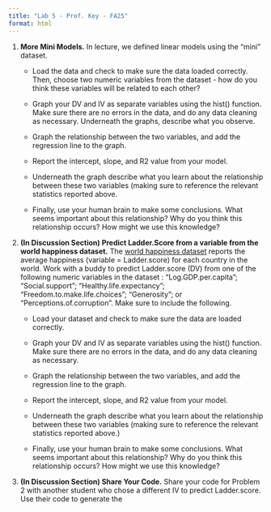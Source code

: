 ```yaml
---
title: "Lab 5 - Prof. Key - FA25"
format: html
---
```


1.  **More Mini Models.** In lecture, we defined linear models using the “mini” dataset.

    -   Load the data and check to make sure the data loaded correctly. Then, choose two numeric variables from the dataset - how do you think these variables will be related to each other?

    -   Graph your DV and IV as separate variables using the hist() function. Make sure there are no errors in the data, and do any data cleaning as necessary. Underneath the graphs, describe what you observe.

    -   Graph the relationship between the two variables, and add the regression line to the graph.

    -   Report the intercept, slope, and R2 value from your model.

    -   Underneath the graph describe what you learn about the relationship between these two variables (making sure to reference the relevant statistics reported above.

    -   Finally, use your human brain to make some conclusions. What seems important about this relationship? Why do you think this relationship occurs? How might we use this knowledge?

2.  **(In Discussion Section) Predict Ladder.Score from a variable from the world happiness dataset.** The [world happiness dataset](https://www.dropbox.com/scl/fi/p20l0aj1ttgdl4m75dqvm/World-happiness-report-2024.csv?rlkey=26t7eubo5rowkc0bvabceyzvg&dl=0) reports the average happiness (variable = Ladder.score) for each country in the world. Work with a buddy to predict Ladder.score (DV) from one of the following numeric variables in the dataset : "Log.GDP.per.capita"; "Social.support”; "Healthy.life.expectancy"; "Freedom.to.make.life.choices"; “Generosity”; or "Perceptions.of.corruption". Make sure to include the following.

    -   Load your dataset and check to make sure the data are loaded correctly.

    -   Graph your DV and IV as separate variables using the hist() function. Make sure there are no errors in the data, and do any data cleaning as necessary.

    -   Graph the relationship between the two variables, and add the regression line to the graph.

    -   Report the intercept, slope, and R2 value from your model.

    -   Underneath the graph describe what you learn about the relationship between these two variables (making sure to reference the relevant statistics reported above.)

    -   Finally, use your human brain to make some conclusions. What seems important about this relationship? Why do you think this relationship occurs? How might we use this knowledge?

3.  **(In Discussion Section) Share Your Code.** Share your code for Problem 2 with another student who chose a different IV to predict Ladder.score. Use their code to generate the

